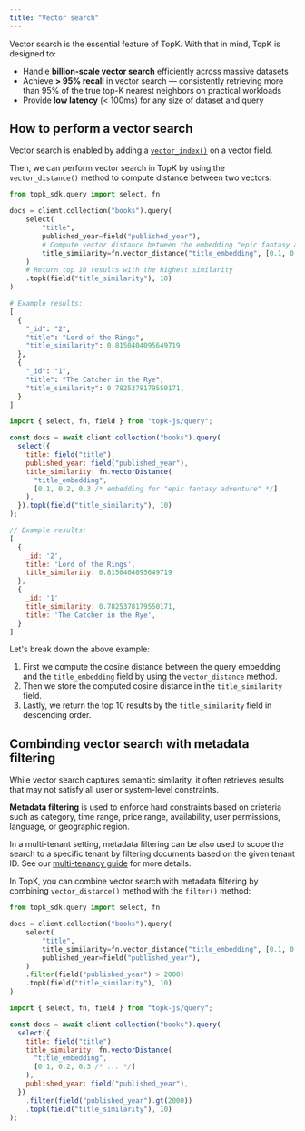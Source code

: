 ```yaml
---
title: "Vector search"
---
```


Vector search is the essential feature of TopK. With that in mind, TopK is designed to:

* Handle **billion-scale vector search** efficiently across massive datasets
* Achieve **> 95% recall** in vector search — consistently retrieving more than 95% of the true top-K nearest neighbors on practical workloads
* Provide **low latency** (< 100ms) for any size of dataset and query

## How to perform a vector search

Vector search is enabled by adding a [`vector_index()`](/collections/create#vector-index) on a vector field.

Then, we can perform vector search in TopK by using the `vector_distance()` method to compute distance between two vectors:

<CodeGroup>

```python Python
from topk_sdk.query import select, fn

docs = client.collection("books").query(
    select(
        "title",
        published_year=field("published_year"),
        # Compute vector distance between the embedding "epic fantasy adventure" and the `title_embedding` field.
        title_similarity=fn.vector_distance("title_embedding", [0.1, 0.2, 0.3, ...])
    )
    # Return top 10 results with the highest similarity
    .topk(field("title_similarity"), 10)
)

# Example results:
[
  {
    "_id": "2",
    "title": "Lord of the Rings",
    "title_similarity": 0.8150404095649719
  },
  {
    "_id": "1",
    "title": "The Catcher in the Rye",
    "title_similarity": 0.7825378179550171,
  }
]
```


```js Javascript
import { select, fn, field } from "topk-js/query";

const docs = await client.collection("books").query(
  select({
    title: field("title"),
    published_year: field("published_year"),
    title_similarity: fn.vectorDistance(
      "title_embedding",
      [0.1, 0.2, 0.3 /* embedding for "epic fantasy adventure" */]
    ),
  }).topk(field("title_similarity"), 10)
);

// Example results:
[
  {
    _id: '2',
    title: 'Lord of the Rings',
    title_similarity: 0.8150404095649719
  },
  {
    _id: '1'
    title_similarity: 0.7825378179550171,
    title: 'The Catcher in the Rye',
  }
]
```

</CodeGroup>

Let's break down the above example:

1. First we compute the cosine distance between the query embedding and the `title_embedding` field by using the `vector_distance` method.
2. Then we store the computed cosine distance in the `title_similarity` field.
3. Lastly, we return the top 10 results by the `title_similarity` field in descending order.

## Combinding vector search with metadata filtering

While vector search captures semantic similarity, it often retrieves results that may not satisfy all user or system-level constraints.

**Metadata filtering** is used to enforce hard constraints based on crieteria such as
category, time range, price range, availability, user permissions, language, or geographic region.

In a multi-tenant setting, metadata filtering can be also used to scope the search to a specific tenant by filtering documents based on the given tenant ID.
See our [multi-tenancy guide](/concepts/multi-tenancy) for more details.

In TopK, you can combine vector search with metadata filtering by combining `vector_distance()` method with the `filter()` method:

<CodeGroup>

```python Python
from topk_sdk.query import select, fn

docs = client.collection("books").query(
    select(
        "title",
        title_similarity=fn.vector_distance("title_embedding", [0.1, 0.2, 0.3, ...]),
        published_year=field("published_year"),
    )
    .filter(field("published_year") > 2000)
    .topk(field("title_similarity"), 10)
)
```

```js Javascript
import { select, fn, field } from "topk-js/query";

const docs = await client.collection("books").query(
  select({
    title: field("title"),
    title_similarity: fn.vectorDistance(
      "title_embedding",
      [0.1, 0.2, 0.3 /* ... */]
    ),
    published_year: field("published_year"),
  })
    .filter(field("published_year").gt(2000))
    .topk(field("title_similarity"), 10)
);
```

</CodeGroup>
